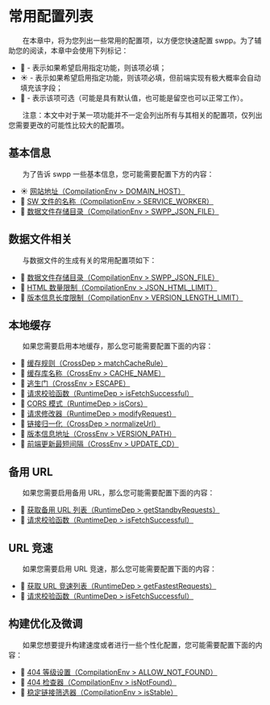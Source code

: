 # 常用配置列表

&emsp;&emsp;在本章中，将为您列出一些常用的配置项，以方便您快速配置 swpp。为了辅助您的阅读，本章中会使用下列标记：

+ 🌟 - 表示如果希望启用指定功能，则该项必填；
+ ☀️ - 表示如果希望启用指定功能，则该项必填，但前端实现有极大概率会自动填充该字段；
+ 🌙 - 表示该项可选（可能是具有默认值，也可能是留空也可以正常工作）。

&emsp;&emsp;注意：本文中对于某一项功能并不一定会列出所有与其相关的配置项，仅列出您需要更改的可能性比较大的配置项。

## 基本信息

&emsp;&emsp;为了告诉 swpp 一些基本信息，您可能需要配置下方的内容：

+ ☀️ [网站地址（CompilationEnv > DOMAIN_HOST）](/config/compilation_env#domain_host)
+ 🌙 [SW 文件的名称（CompilationEnv > SERVICE_WORKER）](/config/compilation_env#service_worker)
+ 🌙 [数据文件存储目录（CompilationEnv > SWPP_JSON_FILE）](/config/compilation_env#swpp_json_file)

## 数据文件相关

&emsp;&emsp;与数据文件的生成有关的常用配置项如下：

+ 🌙 [数据文件存储目录（CompilationEnv > SWPP_JSON_FILE）](/config/compilation_env#swpp_json_file)
+ 🌙 [HTML 数量限制（CompilationEnv > JSON_HTML_LIMIT）](/config/compilation_env#json_html_limit)
+ 🌙 [版本信息长度限制（CompilationEnv > VERSION_LENGTH_LIMIT）](/config/compilation_env#version_length_limit)

## 本地缓存

&emsp;&emsp;如果您需要启用本地缓存，那么您可能需要配置下面的内容：

+ 🌟 [缓存规则（CrossDep > matchCacheRule）](/config/cross_dep#matchcacherule)
+ 🌙 [缓存库名称（CrossEnv > CACHE_NAME）](/config/cross_env#cache_name)
+ 🌙 [逃生门（CrossEnv > ESCAPE）](/config/cross_env#escape)
+ 🌙 [请求校验函数（RuntimeDep > isFetchSuccessful）](/config/cross_dep#isfetchsuccessful)
+ 🌙 [CORS 模式（RuntimeDep > isCors）](/config/runtime_dep#iscors)
+ 🌙 [请求修改器（RuntimeDep > modifyRequest）](/config/runtime_dep#modifyrequest)
+ 🌙 [链接归一化（CrossDep > normalizeUrl）](/config/cross_dep#normalizeurl)
+ 🌙 [版本信息地址（CrossEnv > VERSION_PATH）](/config/cross_env#version_path)
+ 🌙 [前端更新最短间隔（CrossEnv > UPDATE_CD）](/config/cross_env#update_cd)

## 备用 URL

&emsp;&emsp;如果您需要启用备用 URL，那么您可能需要配置下面的内容：

+ 🌟 [获取备用 URL 列表（RuntimeDep > getStandbyRequests）](/config/runtime_dep#getstandbyrequests)
+ 🌙 [请求校验函数（RuntimeDep > isFetchSuccessful）](/config/cross_dep#isfetchsuccessful)

## URL 竞速

&emsp;&emsp;如果您需要启用 URL 竞速，那么您可能需要配置下面的内容：

+ 🌟 [获取 URL 竞速列表（RuntimeDep > getFastestRequests）](/config/runtime_dep#getfastestrequests)
+ 🌙 [请求校验函数（RuntimeDep > isFetchSuccessful）](/config/cross_dep#isfetchsuccessful)

## 构建优化及微调

&emsp;&emsp;如果您想要提升构建速度或者进行一些个性化配置，您可能需要配置下面的内容：

+ 🌙 [404 等级设置（CompilationEnv > ALLOW_NOT_FOUND）](/config/compilation_env#allow_not_found)
+ 🌙 [404 检查器（CompilationEnv > isNotFound）](/config/compilation_env#isnotfound)
+ 🌙 [稳定链接筛选器（CompilationEnv > isStable）](/config/compilation_env#isstable)